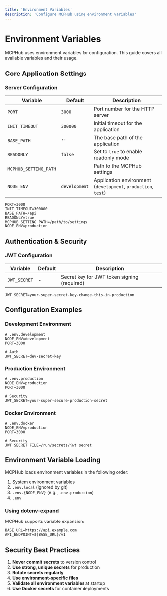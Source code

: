```yaml
---
title: 'Environment Variables'
description: 'Configure MCPHub using environment variables'
---
```


# Environment Variables

MCPHub uses environment variables for configuration. This guide covers all available variables and their usage.

## Core Application Settings

### Server Configuration

| Variable | Default | Description |
| --- | --- | --- |
| `PORT` | `3000` | Port number for the HTTP server |
| `INIT_TIMEOUT` | `300000` | Initial timeout for the application |
| `BASE_PATH` | `''` | The base path of the application |
| `READONLY` | `false` | Set to `true` to enable readonly mode |
| `MCPHUB_SETTING_PATH` | | Path to the MCPHub settings |
| `NODE_ENV` | `development` | Application environment (`development`, `production`, `test`) |

```env
PORT=3000
INIT_TIMEOUT=300000
BASE_PATH=/api
READONLY=true
MCPHUB_SETTING_PATH=/path/to/settings
NODE_ENV=production
```

## Authentication & Security

### JWT Configuration

| Variable | Default | Description |
| --- | --- | --- |
| `JWT_SECRET` | - | Secret key for JWT token signing (required) |

```env
JWT_SECRET=your-super-secret-key-change-this-in-production
```

## Configuration Examples

### Development Environment

```env
# .env.development
NODE_ENV=development
PORT=3000

# Auth
JWT_SECRET=dev-secret-key
```

### Production Environment

```env
# .env.production
NODE_ENV=production
PORT=3000

# Security
JWT_SECRET=your-super-secure-production-secret
```

### Docker Environment

```env
# .env.docker
NODE_ENV=production
PORT=3000

# Security
JWT_SECRET_FILE=/run/secrets/jwt_secret
```

## Environment Variable Loading

MCPHub loads environment variables in the following order:

1. System environment variables
2. `.env.local` (ignored by git)
3. `.env.{NODE_ENV}` (e.g., `.env.production`)
4. `.env`

### Using dotenv-expand

MCPHub supports variable expansion:

```env
BASE_URL=https://api.example.com
API_ENDPOINT=${BASE_URL}/v1
```

## Security Best Practices

1. **Never commit secrets** to version control
2. **Use strong, unique secrets** for production
3. **Rotate secrets regularly**
4. **Use environment-specific files**
5. **Validate all environment variables** at startup
6. **Use Docker secrets** for container deployments
